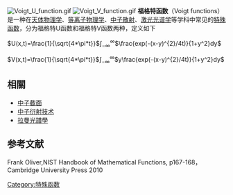 {{noteTA|G1=物理學}}
[[File:Voigt_U_function.gif|thumb]]
[[File:Voigt_V_function.gif|thumb]]
'''福格特函数'''（Voigt functions）是一种在[[天体物理学|天体物理学]]、[[等离子物理学|等离子物理学]]、[[中子|中子]][[散射|散射]]、[[激光|激光]][[光谱学|光谱学]]等学科中常见的[[特殊函数|特殊函数]]，分为福格特U函数和福格特V函数两种，定义如下

<math>U(x,t)=\frac{1}{\sqrt{4*\pi*t}}</math><math>\int_{-\infty}^{\infty}</math><math>\frac{exp(-(x-y)^{2}/4t)}{1+y^2}dy</math>


<math>V(x,t)=\frac{1}{\sqrt{4*\pi*t}}</math><math>\int_{-\infty}^{\infty}</math><math>y\frac{exp(-(x-y)^{2}/4t)}{1+y^2}dy</math>

==相關==
*[[中子截面|中子截面]]
*[[中子衍射技术|中子衍射技术]]
*[[拉曼光譜學|拉曼光譜學]]

==参考文献==
Frank  Oliver,NIST Handbook of Mathematical Functions, p167-168，Cambridge University Press 2010

[[Category:特殊函数|Category:特殊函数]]
